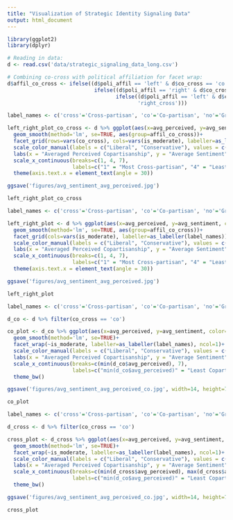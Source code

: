 ```yaml
---
title: "Visualization of Strategic Identity Signaling Data"
output: html_document
---
```


```r
library(ggplot2)
library(dplyr)
```


```r
# Reading in data:
d <- read.csv('data/strategic_signaling_data_long.csv')

# Combining co-cross with political affiliation for facet wrap:
d$affil_co_cross <- ifelse((d$poli_affil == 'left' & d$co_cross == 'co'), 'left_co',
                            ifelse((d$poli_affil == 'right' & d$co_cross == 'co'), 'right_co',
                                   ifelse((d$poli_affil == 'left' & d$co_cross == 'cross'), 'left_cross',
                                          'right_cross')))
```


```r
label_names <- c('cross'='Cross-partisan', 'co'='Co-partisan', 'no'='Group Overall', 'yes'='Moderates Only')

left_right_plot_co_cross <- d %>% ggplot(aes(x=avg_perceived, y=avg_sentiment, color=poli_affil))+
  geom_smooth(method='lm', se=TRUE, aes(group=affil_co_cross))+
  facet_grid(rows=vars(co_cross), cols=vars(is_moderate), labeller=as_labeller(label_names))+
  scale_color_manual(labels = c("Liberal", "Conservative"), values = c("blue", "red"))+
  labs(x = "Averaged Perceived Copartisanship", y = "Average Sentiment", color = "Political Affiliation")+
  scale_x_continuous(breaks=c(1, 4, 7),
                     labels=c("1" = "Most Cross-partisan", "4" = "Least Co/Cross-partisan", "7" = "Most Copartisan"))+
  theme(axis.text.x = element_text(angle = 30))

ggsave('figures/avg_sentiment_avg_perceived.jpg')

left_right_plot_co_cross
```


```r

label_names <- c('cross'='Cross-partisan', 'co'='Co-partisan', 'no'='Group Overall', 'yes'='Moderates Only')

left_right_plot <- d %>% ggplot(aes(x=avg_perceived, y=avg_sentiment, color=poli_affil))+
  geom_smooth(method='lm', se=TRUE, aes(group=affil_co_cross))+
  facet_grid(cols=vars(is_moderate), labeller=as_labeller(label_names))+
  scale_color_manual(labels = c("Liberal", "Conservative"), values = c("blue", "red"))+
  labs(x = "Averaged Perceived Copartisanship", y = "Average Sentiment", color = "Political Affiliation")+
  scale_x_continuous(breaks=c(1, 4, 7),
                     labels=c("1" = "Most Cross-partisan", "4" = "Least Co/Cross-partisan", "7" = "Most Copartisan"))+
  theme(axis.text.x = element_text(angle = 30))

ggsave('figures/avg_sentiment_avg_perceived.jpg')

left_right_plot

```

```r
label_names <- c('cross'='Cross-partisan', 'co'='Co-partisan', 'no'='Group Overall', 'yes'='Moderates Only')

d_co <- d %>% filter(co_cross == 'co')

co_plot <- d_co %>% ggplot(aes(x=avg_perceived, y=avg_sentiment, color=poli_affil))+
  geom_smooth(method='lm', se=TRUE)+
  facet_wrap(~is_moderate, labeller=as_labeller(label_names), ncol=1)+
  scale_color_manual(labels = c("Liberal", "Conservative"), values = c("blue", "red"))+
  labs(x = "Averaged Perceived Copartisanship", y = "Average Sentiment", color = "Political Affiliation")+
  scale_x_continuous(breaks=c(min(d_co$avg_perceived), 7),
                     labels=c("min(d_co$avg_perceived)" = "Least Copartisan", "7" = "Most Copartisan"))+
  theme_bw()

ggsave('figures/avg_sentiment_avg_perceived_co.jpg', width=14, height=7)

co_plot
```

```r
label_names <- c('cross'='Cross-partisan', 'co'='Co-partisan', 'no'='Group Overall', 'yes'='Moderates Only')

d_cross <- d %>% filter(co_cross == 'co')

cross_plot <- d_cross %>% ggplot(aes(x=avg_perceived, y=avg_sentiment, color=poli_affil))+
  geom_smooth(method='lm', se=TRUE)+
  facet_wrap(~is_moderate, labeller=as_labeller(label_names), ncol=1)+
  scale_color_manual(labels = c("Liberal", "Conservative"), values = c("blue", "red"))+
  labs(x = "Averaged Perceived Copartisanship", y = "Average Sentiment", color = "Political Affiliation")+
  scale_x_continuous(breaks=c(min(d_cross$avg_perceived), max(d_cross$avg_perceived)),
                     labels=c("min(d_co$avg_perceived)" = "Least Copartisan", "max(d_cross$avg_perceived)" = "Most Copartisan"))+
  theme_bw()

ggsave('figures/avg_sentiment_avg_perceived_co.jpg', width=14, height=7)

cross_plot
```

